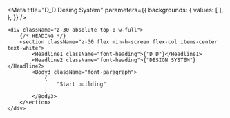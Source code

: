 
<Meta title="D_D Desing System" 
parameters={{
    backgrounds: {
      values: [
      ],
    },
  }} />

<style>
  {`
  
    `}
</style>



<article className="h-screen overflow-hidden relative">
	<div
		className="absolute top-0 h-[700vh] left-0 w-screen
      z-0"
	>
		<StarsBgImage className="w-full h-full"></StarsBgImage>
	</div>

	<div className="z-30 absolute top-0 w-full">
		{/* HEADING */}
		<section className="z-30 flex min-h-screen flex-col items-center text-white">
			<Headline1 className="font-heading">{"D_D"}</Headline1>
			<Headline2 className="font-heading">{"DESIGN SYSTEM"}</Headline2>
			<Body3 className="font-paragraph">
				{
					"Start building"
				}
			</Body3>
		</section>
	</div>
</article>